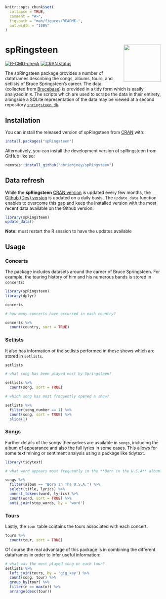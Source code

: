 <!-- README.md is generated from README.Rmd. Please edit that file -->

```r
knitr::opts_chunk$set(
  collapse = TRUE,
  comment = "#>",
  fig.path = "man/figures/README-",
  out.width = "100%"
)
```

# spRingsteen <img src="man/figures/logo.png" align="right" width="120" />

<!-- badges: start -->
[![R-CMD-check](https://github.com/obrienjoey/spRingsteen/workflows/R-CMD-check/badge.svg)](https://github.com/obrienjoey/spRingsteen/actions)
[![CRAN status](https://www.r-pkg.org/badges/version/spRingsteen)](https://CRAN.R-project.org/package=spRingsteen)
<!-- badges: end -->

The spRingsteen package provides a number of dataframes describing the songs,
albums, tours, and setlists of Bruce Springsteen's career. The data (collected from [Brucebase](http://brucebase.wikidot.com/)) is provided
in a tidy form which is easily analyzed in `R`. The scripts which are used to scrape the data in their entirety, alongside a SQLite representation of the data may be viewed at a second repository [`springsteen_db`](https://github.com/obrienjoey/springsteen_db).

## Installation

You can install the released version of spRingsteen from [CRAN](https://cran.r-project.org/package=spRingsteen) with:

``` r
install.packages("spRingsteen")
```

Alternatively, you can install the development version of spRingsteen from GitHub like so:

``` r
remotes::install_github("obrienjoey/spRingsteen")
```

## Data refresh

While the **spRingsteen** [CRAN version](https://cran.r-project.org/package=spRingsteen) is updated every few months, the [Github (Dev) version](https://github.com/obrienjoey/spRingsteen) is updated on a daily basis. The `update_data` function enables to overcome this gap and keep the installed version with the most recent data available on the Github version:

``` r
library(spRingsteen)
update_data()
```

**Note:** must restart the R session to have the updates available

## Usage

### Concerts

The package includes datasets around the career of Bruce Springsteen. For example,
the touring history of him and his numerous bands is stored in `concerts`:

```r
library(spRingsteen)
library(dplyr)

concerts

# how many concerts have occurred in each country?

concerts %>% 
  count(country, sort = TRUE)
```

### Setlists

It also has information of the setlists performed in these shows which are 
stored in `setlists`.

```r
setlists

# what song has been played most by Springsteen?

setlists %>%
  count(song, sort = TRUE)

# which song has most frequently opened a show?

setlists %>%
  filter(song_number == 1) %>%
  count(song, sort = TRUE) %>%
  slice(1)
```

### Songs

Further details of the songs themselves are available in `songs`, including
the album of appearance and also the full lyrics in some cases. This allows for 
some text mining or sentiment analysis using a package like tidytext.

```r
library(tidytext)

# what word appears most frequently in the **Born in the U.S.A** album?

songs %>% 
  filter(album == "Born In The U.S.A.") %>% 
  select(title, lyrics) %>% 
  unnest_tokens(word, lyrics) %>% 
  count(word, sort = TRUE) %>% 
  anti_join(stop_words, by = 'word')
```

### Tours

Lastly, the `tour` table contains the tours associated with each concert.

```r
tours %>% 
  count(tour, sort = TRUE)
```

Of course the real advantage of this package is in combining the different
dataframes in order to infer useful information:

```r
# what was the most played song on each tour?
setlists %>% 
  left_join(tours, by = 'gig_key') %>%
  count(song, tour) %>%
  group_by(tour) %>%
  filter(n == max(n)) %>%
  arrange(desc(tour))
```
